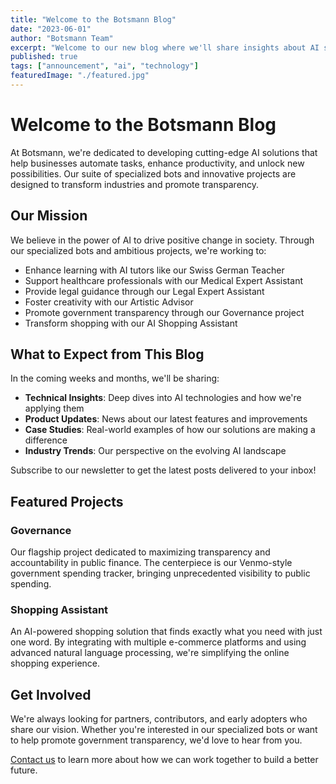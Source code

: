 ```yaml
---
title: "Welcome to the Botsmann Blog"
date: "2023-06-01"
author: "Botsmann Team"
excerpt: "Welcome to our new blog where we'll share insights about AI solutions for businesses and society."
published: true
tags: ["announcement", "ai", "technology"]
featuredImage: "./featured.jpg"
---
```


# Welcome to the Botsmann Blog

At Botsmann, we're dedicated to developing cutting-edge AI solutions that help businesses automate tasks, enhance productivity, and unlock new possibilities. Our suite of specialized bots and innovative projects are designed to transform industries and promote transparency.

## Our Mission

We believe in the power of AI to drive positive change in society. Through our specialized bots and ambitious projects, we're working to:

- Enhance learning with AI tutors like our Swiss German Teacher
- Support healthcare professionals with our Medical Expert Assistant
- Provide legal guidance through our Legal Expert Assistant
- Foster creativity with our Artistic Advisor
- Promote government transparency through our Governance project
- Transform shopping with our AI Shopping Assistant

## What to Expect from This Blog

In the coming weeks and months, we'll be sharing:

- **Technical Insights**: Deep dives into AI technologies and how we're applying them
- **Product Updates**: News about our latest features and improvements
- **Case Studies**: Real-world examples of how our solutions are making a difference
- **Industry Trends**: Our perspective on the evolving AI landscape

<Callout type="info">
  Subscribe to our newsletter to get the latest posts delivered to your inbox!
</Callout>

## Featured Projects

### Governance

Our flagship project dedicated to maximizing transparency and accountability in public finance. The centerpiece is our Venmo-style government spending tracker, bringing unprecedented visibility to public spending.

### Shopping Assistant

An AI-powered shopping solution that finds exactly what you need with just one word. By integrating with multiple e-commerce platforms and using advanced natural language processing, we're simplifying the online shopping experience.

## Get Involved

We're always looking for partners, contributors, and early adopters who share our vision. Whether you're interested in our specialized bots or want to help promote government transparency, we'd love to hear from you.

[Contact us](/about) to learn more about how we can work together to build a better future. 